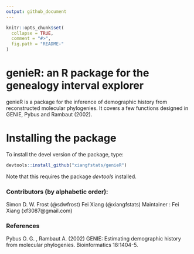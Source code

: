 ```yaml
---
output: github_document
---
```


<!-- README.md is generated from README.Rmd. Please edit that file -->

```r
knitr::opts_chunk$set(
  collapse = TRUE,
  comment = "#>",
  fig.path = "README-"
)
```
# genieR: an R package for the genealogy interval explorer
genieR  is a package for the inference of demographic history from
reconstructed molecular phylogenies. It covers a few functions designed in GENIE, Pybus and Rambaut (2002). 

# Installing the package
To install the devel version of the package, type:
```r
devtools::install_github("xiangfstats/genieR")
```

Note that this requires the package *devtools* installed.

### Contributors (by alphabetic order):
Simon D. W. Frost (@sdwfrost)
Fei Xiang (@xiangfstats)
Maintainer : Fei Xiang (xf3087@gmail.com)

### References
Pybus O. G. , Rambaut A. (2002) GENIE: Estimating demographic history from molecular phylogenies. Bioinformatics 18:1404-5.
